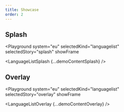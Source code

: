 ```yaml
---
title: Showcase
order: 2
---
```




## Splash

<Playground
  system="eu"
  selectedKind="languagelist"
  selectedStory="splash"
  showFrame
>
  <LanguageListSplash {...demoContentSplash} />
</Playground>

## Overlay

<Playground
  system="eu"
  selectedKind="languagelist"
  selectedStory="overlay"
  showFrame
>
  <LanguageListOverlay {...demoContentOverlay} />
</Playground>
